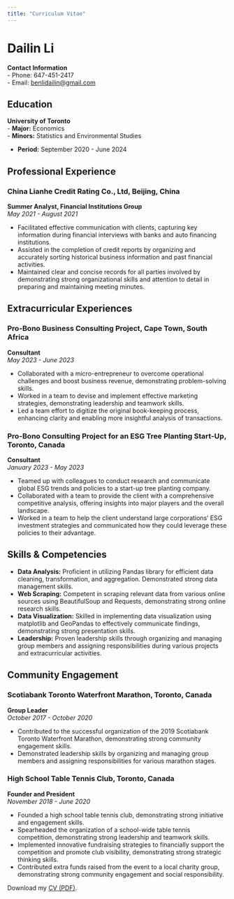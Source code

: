 ```yaml
---
title: "Curriculum Vitae"
---
```


# Dailin Li

**Contact Information**  
- Phone: 647-451-2417  
- Email: [benlidailin@gmail.com](mailto:benlidailin@gmail.com)

## Education

**University of Toronto**  
- **Major:** Economics  
- **Minors:** Statistics and Environmental Studies  

- **Period:** September 2020 - June 2024  

## Professional Experience

### China Lianhe Credit Rating Co., Ltd, Beijing, China  
**Summer Analyst, Financial Institutions Group**  
_May 2021 - August 2021_

- Facilitated effective communication with clients, capturing key information during financial interviews with banks and auto financing institutions.
- Assisted in the completion of credit reports by organizing and accurately sorting historical business information and past financial activities.
- Maintained clear and concise records for all parties involved by demonstrating strong organizational skills and attention to detail in preparing and maintaining meeting minutes.

## Extracurricular Experiences

### Pro-Bono Business Consulting Project, Cape Town, South Africa  
**Consultant**  
_May 2023 - June 2023_

- Collaborated with a micro-entrepreneur to overcome operational challenges and boost business revenue, demonstrating problem-solving skills.
- Worked in a team to devise and implement effective marketing strategies, demonstrating leadership and teamwork skills.
- Led a team effort to digitize the original book-keeping process, enhancing clarity and enabling more insightful analysis of transactions.

### Pro-Bono Consulting Project for an ESG Tree Planting Start-Up, Toronto, Canada  
**Consultant**  
_January 2023 - May 2023_

- Teamed up with colleagues to conduct research and communicate global ESG trends and policies to a start-up tree planting company.
- Collaborated with a team to provide the client with a comprehensive competitive analysis, offering insights into major players and the overall landscape.
- Worked in a team to help the client understand large corporations' ESG investment strategies and communicated how they could leverage these policies to their advantage.

## Skills & Competencies

- **Data Analysis:** Proficient in utilizing Pandas library for efficient data cleaning, transformation, and aggregation. Demonstrated strong data management skills.
- **Web Scraping:** Competent in scraping relevant data from various online sources using BeautifulSoup and Requests, demonstrating strong online research skills.
- **Data Visualization:** Skilled in implementing data visualization using matplotlib and GeoPandas to effectively communicate findings, demonstrating strong presentation skills.
- **Leadership:** Proven leadership skills through organizing and managing group members and assigning responsibilities during various projects and extracurricular activities.

## Community Engagement

### Scotiabank Toronto Waterfront Marathon, Toronto, Canada  
**Group Leader**  
_October 2017 - October 2020_

- Contributed to the successful organization of the 2019 Scotiabank Toronto Waterfront Marathon, demonstrating strong community engagement skills.
- Demonstrated leadership skills by organizing and managing group members and assigning responsibilities for various marathon stages.

### High School Table Tennis Club, Toronto, Canada  
**Founder and President**  
_November 2018 - June 2020_

- Founded a high school table tennis club, demonstrating strong initiative and engagement skills.
- Spearheaded the organization of a school-wide table tennis competition, demonstrating strong leadership and teamwork skills.
- Implemented innovative fundraising strategies to financially support the competition and promote club visibility, demonstrating strong strategic thinking skills.
- Contributed extra funds raised from the event to a local charity group, demonstrating strong community engagement and social responsibility.


Download my [CV (PDF)](Ben Li_Resume.pdf).
